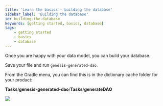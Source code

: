 ```yaml
---
title: 'Learn the basics - building the database'
sidebar_label: 'Building the database'
id: building-the-database
keywords: [getting started, basics, database]
tags:
    - getting started
    - basics
    - database
---
```


Once you are happy with your data model, you can build your database.

Save your file and run `genesis-generated-dao`.

From the Gradle menu, you can find this is in the dictionary cache folder for your product:

**Tasks**/**genesis-generated-dao**/**Tasks**/**generateDAO**

![](/img/build-gradle-kts-generated-dao.png)
